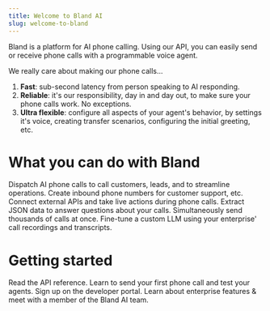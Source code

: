 ```yaml
---
title: Welcome to Bland AI
slug: welcome-to-bland
---
```



Bland is a platform for AI phone calling. Using our API, you can easily send or receive phone calls with a programmable voice agent.

We really care about making our phone calls...
1. **Fast**: sub-second latency from person speaking to AI responding.
2. **Reliable**: it's our responsibility, day in and day out, to make sure your phone calls work. No exceptions.
3. **Ultra flexible**: configure all aspects of your agent's behavior, by settings it's voice, creating transfer scenarios, configuring the initial greeting, etc.

# What you can do with Bland
<CardGroup cols={2}>
  <Card title="Send phone calls" icon="phone-arrow-up-right" href="api-v1/post/calls.mdx">
    Dispatch AI phone calls to call customers, leads, and to streamline operations.
  </Card>
  <Card title="Set up inbound numbers" icon="phone-arrow-down-left" href="api-v1/post/inbound-purchase.mdx">
    Create inbound phone numbers for customer support, etc.
  </Card>
  <Card title="Do live function calling" icon="bolt" href="tutorials/custom-tools.mdx">
    Connect external APIs and take live actions during phone calls.
  </Card>
  <Card title="Extract structured data from calls" icon="brackets-curly" href="api-v1/post/calls-id-analyze.mdx">
    Extract JSON data to answer questions about your calls.
  </Card>
  <Card title="Create call campaigns" icon="megaphone" href="api-v1/post/batches.mdx">
    Simultaneously send thousands of calls at once.
  </Card>
  <Card title="Fine-tune a custom LLM" icon="microchip-ai" href="https://forms.default.com/361589">
    Fine-tune a custom LLM using your enterprise' call recordings and transcripts.
  </Card>
</CardGroup>

# Getting started
<CardGroup cols={2}>
  <Card title="API Reference" icon="code" href="/api-v1">
    Read the API reference.
  </Card>
  <Card title="Starter guide" icon="rocket-launch" href="starter-guide.mdx">
    Learn to send your first phone call and test your agents.
  </Card>
  <Card title="Get your keys" icon="key" href="https://app.bland.ai">
    Sign up on the developer portal.
  </Card>
  <Card title="Enterprise" icon="building" href="https://forms.default.com/361589">
    Learn about enterprise features & meet with a member of the Bland AI team.
  </Card>
</CardGroup>
